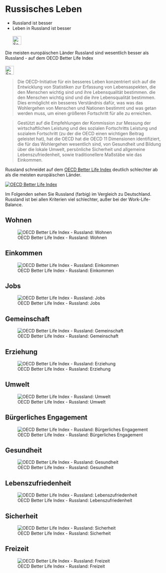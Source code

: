 # Russisches Leben {#sec-russia-life}

::: {.callout-caution title=„Mythos“}
- Russland ist besser
- Leben in Russland ist besser
[<br></br>![Search for topic in EUvsDisinfo](../all_common_img/EUvsDisinfo_400x240.jpg){height=2em}](https://euvsdisinfo.eu/?s=(Russia|Moscow)%20(better|superior|inferior)&type=database&sort=relevance)
:::

::: {.callout-tip title=„Wahrheit“}
Die meisten europäischen Länder Russland sind wesentlich besser als Russland - auf dem OECD Better Life Index
[<br></br>![Search for topic in EUvsDisinfo](../all_common_img/EUvsDisinfo_400x240.jpg){height=2em}](https://euvsdisinfo.eu/waiting-for-the-advent-of-the-fifth-stalin/)
:::


> Die OECD-Initiative für ein besseres Leben konzentriert sich auf die Entwicklung von Statistiken zur Erfassung von Lebensaspekten, die den Menschen wichtig sind und ihre Lebensqualität bestimmen.
die den Menschen wichtig sind und die ihre Lebensqualität bestimmen. Dies ermöglicht ein besseres Verständnis dafür, was
was das Wohlergehen von Menschen und Nationen bestimmt und was getan werden muss, um einen größeren Fortschritt
für alle zu erreichen.

> Gestützt auf die Empfehlungen der Kommission zur Messung der wirtschaftlichen Leistung und des sozialen Fortschritts
Leistung und sozialem Fortschritt (zu der die OECD einen wichtigen Beitrag geleistet hat), hat die OECD
hat die OECD 11 Dimensionen identifiziert, die für das Wohlergehen wesentlich sind, von Gesundheit und Bildung über die lokale
Umwelt, persönliche Sicherheit und allgemeine Lebenszufriedenheit, sowie traditionellere Maßstäbe wie das Einkommen. 

Russland schneidet auf dem [OECD Better Life Index](https://www.oecdbetterlifeindex.org/) deutlich schlechter ab als die meisten europäischen Länder.


[![OECD Better Life Index](BetterLife.jpg)](https://www.oecdbetterlifeindex.org/)

Im Folgenden sehen Sie Russland (farbig) im Vergleich zu Deutschland. Russland ist bei allen Kriterien viel schlechter, außer bei der Work-Life-Balance.  


## Wohnen

![OECD Better Life Index - Russland: Wohnen](BetterLifeRussiaHousing.png)


## Einkommen

![OECD Better Life Index - Russland: Einkommen](BetterLifeRussiaIncome.png)


## Jobs

![OECD Better Life Index - Russland: Jobs](BetterLifeRussiaJobs.png)


## Gemeinschaft

![OECD Better Life Index - Russland: Gemeinschaft](BetterLifeRussiaCommunity.png)


## Erziehung

![OECD Better Life Index - Russland: Erziehung](BetterLifeRussiaEducation.png)


## Umwelt

![OECD Better Life Index - Russland: Umwelt](BetterLifeRussiaEnvironment.png)


## Bürgerliches Engagement

![OECD Better Life Index - Russland: Bürgerliches Engagement](BetterLifeRussiaCivicEngagement.png)


## Gesundheit 

![OECD Better Life Index - Russland: Gesundheit](BetterLifeRussiaHealth.png)


## Lebenszufriedenheit

![OECD Better Life Index - Russland: Lebenszufriedenheit](BetterLifeRussiaLifeSatisfaction.png)


## Sicherheit

![OECD Better Life Index - Russland: Sicherheit](BetterLifeRussiaSafety.png)


## Freizeit

![OECD Better Life Index - Russland: Freizeit](BetterLifeRussiaWorkLifeBalance.png)

<!-- cia-key="fb8dc7bd2d4e2e1a0fbe47e618980daf0150fc1b4987855489ba7f35106d3d9467910a7822e5a2ba9c39d9128135bc8c2e862439b072759eb55848cb7665e5fc" -->
